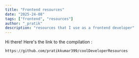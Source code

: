 ```yaml
---
title: "Frontend resources"
date: "2025-24-08"
tags: ["frontend", "resources"]
author: "_pratik"
description: "resources that I use as a frontend developer"
---
```


Hi there!
Here's the link to the compilation :

```code
https://github.com/pratikkumar399/coolDeveloperResources
```